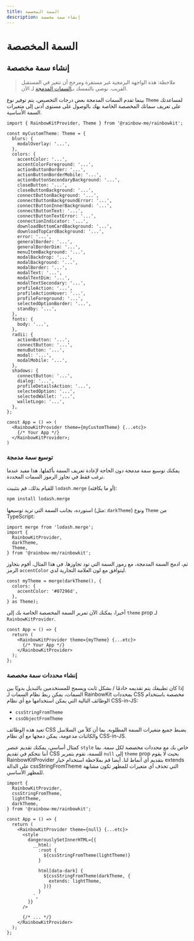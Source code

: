 ```yaml
---
title: السمة المخصصة
description: إنشاء سمة مخصصة
---
```


# السمة المخصصة

## إنشاء سمة مخصصة

> ملاحظة: هذه الواجهة البرمجية غير مستقرة ومرجح أن تتغير
> في المستقبل القريب. نوصي بالتمسك بـ[السمات المدمجة](/docs/theming) لـ
> الآن.

بينما تقدم السمات المدمجة بعض درجات التخصيص، يتم توفير نوع `Theme` لمساعدتك على تعريف سماتك المخصصة الخاصة بهك بالوصول على مستوى أدنى إلى متغيرات السمة الأساسية.

```tsx
import { RainbowKitProvider, Theme } from '@rainbow-me/rainbowkit';

const myCustomTheme: Theme = {
  blurs: {
    modalOverlay: '...',
  },
  colors: {
    accentColor: '...',
    accentColorForeground: '...',
    actionButtonBorder: '...',
    actionButtonBorderMobile: '...',
    actionButtonSecondaryBackground: '...',
    closeButton: '...',
    closeButtonBackground: '...',
    connectButtonBackground: '...',
    connectButtonBackgroundError: '...',
    connectButtonInnerBackground: '...',
    connectButtonText: '...',
    connectButtonTextError: '...',
    connectionIndicator: '...',
    downloadBottomCardBackground: '...',
    downloadTopCardBackground: '...',
    error: '...',
    generalBorder: '...',
    generalBorderDim: '...',
    menuItemBackground: '...',
    modalBackdrop: '...',
    modalBackground: '...',
    modalBorder: '...',
    modalText: '...',
    modalTextDim: '...',
    modalTextSecondary: '...',
    profileAction: '...',
    profileActionHover: '...',
    profileForeground: '...',
    selectedOptionBorder: '...',
    standby: '...',
  },
  fonts: {
    body: '...',
  },
  radii: {
    actionButton: '...',
    connectButton: '...',
    menuButton: '...',
    modal: '...',
    modalMobile: '...',
  },
  shadows: {
    connectButton: '...',
    dialog: '...',
    profileDetailsAction: '...',
    selectedOption: '...',
    selectedWallet: '...',
    walletLogo: '...',
  },
};

const App = () => (
  <RainbowKitProvider theme={myCustomTheme} {...etc}>
    {/* Your App */}
  </RainbowKitProvider>;
)
```

### توسيع سمة مدمجة

يمكنك توسيع سمة مدمجة دون الحاجة لإعادة تعريف السمة بأكملها. هذا مفيد عندما ترغب فقط في تجاوز الرموز السمات المحددة.

للقيام بذلك، قم بتثبيت `lodash.merge` (أو ما يكافئه):

```bash
npm install lodash.merge
```

استورده، بجانب السمة التي تريد توسيعها (مثل: `darkTheme`) ونوع `Theme` من TypeScript:

```tsx
import merge from 'lodash.merge';
import {
  RainbowKitProvider,
  darkTheme,
  Theme,
} from '@rainbow-me/rainbowkit';
```

ثم، ادمج السمة المدمجة، مع رموز السمة التي تود تجاوزها. في هذا المثال، أقوم بتجاوز الرمز `accentColor` ليتوافق مع لون العلامة التجارية لدي.

```tsx
const myTheme = merge(darkTheme(), {
  colors: {
    accentColor: '#07296d',
  },
} as Theme);
```

أخيرا، يمكنك الآن تمرير السمة المخصصة الخاصة بك إلى `theme` prop لـ `RainbowKitProvider`.

```tsx
const App = () => {
  return (
    <RainbowKitProvider theme={myTheme} {...etc}>
      {/* Your App */}
    </RainbowKitProvider>
  );
};
```

### إنشاء محددات سمة مخصصة

إذا كان تطبيقك يتم تقديمه خادمًا / بشكل ثابت ويسمح للمستخدمين بالتبديل يدويًا بين السمات، يمكن ربط نظام السمات لـ RainbowKit بمحددات CSS مخصصة باستخدام الوظائف التالية التي يمكن استخدامها مع أي نظام CSS-in-JS:

- `cssStringFromTheme`
- `cssObjectFromTheme`

تعيد هذه الوظائف CSS يضبط جميع متغيرات السمة المطلوبة. بما أن كلاً من السلاسل والكائنات مدعومة، يمكن دمجها مع أي نظام CSS-in-JS.

كمثال أساسي، يمكنك تقديم عنصر `style` خاص بك مع محددات مخصصة لكل سمة. بما أننا نتحكم في تقديم CSS للسمة، نقوم بتمرير `null` إلى `theme` prop بحيث لا يقوم RainbowKitProvider بتقديم أي أنماط لنا. أيضا قم بملاحظة استخدام خيار extends على الدالة cssStringFromTheme التي تحذف أي متغيرات للمظهر تكون مشابهة للمظهر الأساسي.

```tsx
import {
  RainbowKitProvider,
  cssStringFromTheme,
  lightTheme,
  darkTheme,
} from '@rainbow-me/rainbowkit';

const App = () => {
  return (
    <RainbowKitProvider theme={null} {...etc}>
      <style
        dangerouslySetInnerHTML={{
          __html: `
            :root {
              ${cssStringFromTheme(lightTheme)}
            }

            html[data-dark] {
              ${cssStringFromTheme(darkTheme, {
                extends: lightTheme,
              })}
            }
          `,
        }}
      />

      {/* ... */}
    </RainbowKitProvider>
  );
};
```
